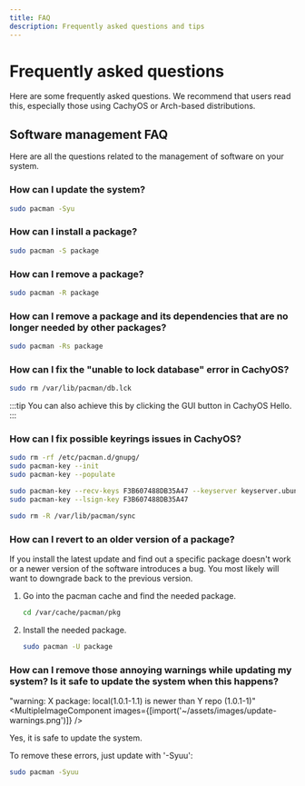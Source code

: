 ```yaml
---
title: FAQ
description: Frequently asked questions and tips
---
```



# Frequently asked questions
Here are some frequently asked questions. We recommend that users read this, especially those using CachyOS or Arch-based distributions.

## Software management FAQ
Here are all the questions related to the management of software on your system.

### How can I update the system?
```sh
sudo pacman -Syu
```

### How can I install a package?
```sh
sudo pacman -S package
```

### How can I remove a package?
```sh
sudo pacman -R package
```

### How can I remove a package and its dependencies that are no longer needed by other packages?
```sh
sudo pacman -Rs package
```

### How can I fix the "unable to lock database" error in CachyOS?
```sh
sudo rm /var/lib/pacman/db.lck
```
:::tip
You can also achieve this by clicking the GUI button in CachyOS Hello.
:::

### How can I fix possible keyrings issues in CachyOS?
```sh
sudo rm -rf /etc/pacman.d/gnupg/
sudo pacman-key --init
sudo pacman-key --populate

sudo pacman-key --recv-keys F3B607488DB35A47 --keyserver keyserver.ubuntu.com
sudo pacman-key --lsign-key F3B607488DB35A47

sudo rm -R /var/lib/pacman/sync
```

### How can I revert to an older version of a package?
If you install the latest update and find out a specific package doesn't work or a newer version of the software introduces a bug. You most likely will want to downgrade back to the previous version.
1. Go into the pacman cache and find the needed package.
   ```sh
   cd /var/cache/pacman/pkg
   ```
2. Install the needed package.
   ```sh
   sudo pacman -U package
   ```

### How can I remove those annoying warnings while updating my system? Is it safe to update the system when this happens?
"warning: X package: local(1.0.1-1.1) is newer than Y repo (1.0.1-1)"
<MultipleImageComponent images={[import('~/assets/images/update-warnings.png')]} />

Yes, it is safe to update the system.

To remove these errors, just update with '-Syuu':
```sh
sudo pacman -Syuu
```
